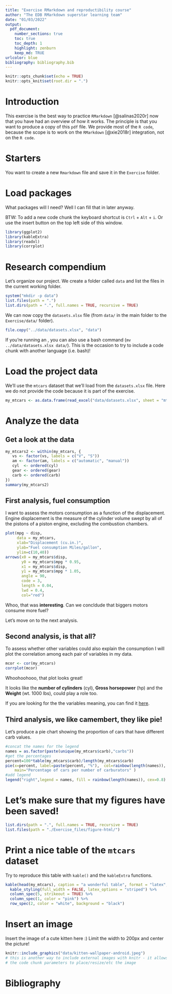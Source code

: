 ```yaml
---
title: "Exercise RMarkdown and reproductibility course"
author: "The EDB RMarkdown superstar learning team"
date: "01/03/2022"
output: 
  pdf_document:
    number_sections: true
    toc: true
    toc_depth: 1
    highlight: zenburn
    keep_md: TRUE
urlcolor: blue
bibliography: bibliography.bib
---
```


```r
knitr::opts_chunk$set(echo = TRUE)
knitr::opts_knit$set(root.dir = ".")
```

# Introduction

This exercise is the best way to practice `RMarkdown` [@salinas2020r] now that you have had an overview of how it works. The principle is that you want to produce a copy of this `pdf` file. We provide most of the `R code`, because the scope is to work on the `RMarkdown` [@xie2018r] integration, not on the `R code`. 

# Starters

You want to create a new `Rmarkdown` file and save it in the `Exercise` folder.

# Load packages

What packages will I need? Well I can fill that in later anyway.

BTW: To add a new code chunk the keyboard shortcut is `Ctrl` + `Alt` + `i`.
Or use the insert button on the top left side of this window.
```r
library(ggplot2)
library(kableExtra)
library(readxl)
library(corrplot)
```


# Research compendium

Let's organize our project. We create a folder called `data` and list the files in the current working folder.

```r
system("mkdir -p data")
list.files(path = ".")
list.dirs(path = ".", full.names = TRUE, recursive = TRUE)
```

We can now copy the `datasets.xlsx` file (from `data/` in the main folder to the `Exercise/data/` folder).

```r
file.copy("../data/datasets.xlsx", "data")
```

If you're running an \textcolor{red}{Unix system}, you can also use a bash command (`mv ../data/datasets.xlsx data/`). This is the occasion to try to include a code chunk with another language (i.e. bash)!

# Load the project data

We'll use the `mtcars` dataset that we'll load from the `datasets.xlsx` file.
Here we do not provide the code because it is part of the exercise. 

```r
my_mtcars <- as.data.frame(read_excel("data/datasets.xlsx", sheet = "mtcars"))
```


# Analyze the data

## Get a look at the data

```r
my_mtcars2 <- within(my_mtcars, {
   vs <- factor(vs, labels = c("V", "S"))
   am <- factor(am, labels = c("automatic", "manual"))
   cyl  <- ordered(cyl)
   gear <- ordered(gear)
   carb <- ordered(carb)
})
summary(my_mtcars2)
```

## First analysis, fuel consumption

I want to assess the motors consumption as a function of the displacement.
Engine displacement is the measure of the cylinder volume swept by all of the pistons of a piston engine, excluding the combustion chambers.

```r
plot(mpg ~ disp, 
     data = my_mtcars,
     xlab="Displacement (cu.in.)",
     ylab="Fuel consumption Miles/gallon", 
     ylim=c(10,40))
arrows(x0 = my_mtcars$disp, 
       y0 = my_mtcars$mpg * 0.95,
       x1 = my_mtcars$disp, 
       y1 = my_mtcars$mpg * 1.05, 
       angle = 90, 
       code = 3, 
       length = 0.04, 
       lwd = 0.4, 
       col="red")
```

Whoo, that was **interesting**. Can we concldude that biggers motors consume more fuel?

Let's move on to the next analysis.

## Second analysis, is that all?

To assess whether other variables could also explain the consumption I will plot the correlation among each pair of variables in my data.

```r
mcor <- cor(my_mtcars)
corrplot(mcor)
```

Whoohoohooo, that plot looks great!

It looks like the **number of cylinders** (cyl), **Gross horsepower** (hp) and the **Weight** (wt. 1000 lbs), could play a role too.

If you are looking for the the variables meaning, you can find it [here](https://www.rdocumentation.org/packages/datasets/versions/3.6.2/topics/mtcars).


## Third analysis, we like camembert, they like pie!

Let's produce a pie chart showing the proportion of cars that have different carb values.

```r
#concat the names for the legend
names = as.factor(paste(unique(my_mtcars$carb),"carbs"))
#get the percentages
percent=100*table(my_mtcars$carb)/length(my_mtcars$carb)
pie(x=percent, label=paste(percent, "%"),  col=rainbow(length(names)), 
    main="Percentage of cars per number of carburators" ) 
#add legend
legend("right",legend = names, fill = rainbow(length(names)), cex=0.8)
```

# Let's make sure that my figures have been saved!

```r
list.dirs(path = ".", full.names = TRUE, recursive = TRUE)
list.files(path = "./Exercise_files/figure-html/")
```


# Print a nice table of the `mtcars` dataset

Try to reproduce this table with `kable()` and the `kableExtra` functions.

```r
kable(head(my_mtcars), caption = "a wonderful table", format = "latex", booktabs = TRUE) %>%
  kable_styling(full_width = FALSE, latex_options = "striped") %>%
  column_spec(5, strikeout = TRUE) %>%
  column_spec(1, color = "pink") %>%
  row_spec(2, color = "white", background = "black")
```

# Insert an image

Insert the image of a cute kitten here :)
Limit the width to 200px and center the picture!

```r
knitr::include_graphics("data/kitten-wallpaper-android.jpeg")
# this is another way to include external images with knitr - it allows you to use 
# the code chunk parameters to place/resize/etc the image
```


# Bibliography


